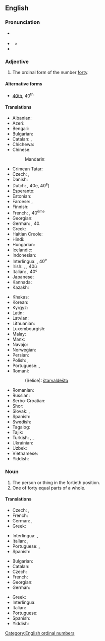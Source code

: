 ==English==
{{ordinalbox|en|39th|40th|41st|thirty-ninth|forty-first|card=forty}}

===Pronunciation===
* {{a|RP}} {{IPA|/ˈfɔː.ti.əθ/|lang=en}}
* {{a|GenAm}} {{IPA|/ˈfɔɹ.ti.əθ/|lang=en}}
** {{audio|En-us-fortieth.ogg|Audio (US)|lang=en}}
* {{hyphenation|for|ti|eth|lang=en}}

===Adjective===
{{en-adj|-}}

# The ordinal form of the number [[forty]].

====Alternative forms====
* [[40th]], 40<sup>th</sup>

====Translations====
{{trans-top|ordinal form of forty}}
* Albanian: {{t+|sq|dyzetë}}
* Azeri: {{t|az|qırxıncı}}
* Bengali: {{t|bn|চত্বারিংশত্তম|tr=catbārinśattama|sc=Beng}}
* Bulgarian: {{t|bg|четиресетият|sc=Beng}}
* Catalan: {{t+|ca|quarantè}}, {{t|ca|quadragèsim}}
* Chichewa: {{t|ny|chamakumi anai}}
* Chinese:
*: Mandarin: {{t|cmn|第四十|tr=dì sìshí|sc=Hani}}
* Crimean Tatar: {{t|crh|qırqıncı}}
* Czech: {{t|cs|čtyřicátý}}, {{t|cs|40.}}
* Danish: {{t|da|fyrretyvende}}
* Dutch: {{t+|nl|veertigste}}, 40e, 40<sup>e</sup>)
* Esperanto: {{t|eo|kvardeka|sc=Cyrl}}
* Estonian: {{t|et|neljakümnes|sc=Cyrl}}
* Faroese: {{t|fo|fjørutiundi}}, {{t|fo|40.}}
* Finnish: {{t|fi|neljäskymmenes}}
* French: {{t+|fr|quarantième}}, 40<sup>ème</sup>
* Georgian: {{t|ka|მეორმოცე}}
* German: {{t+|de|vierzigste}}, 40.
* Greek: {{t+|el|τεσσαρακοστός}}
* Haitian Creole: {{t|ht|karantyèm}}
* Hindi: {{t|hi|चालीसवां|tr=चालीसवां|sc=Deva}}
* Hungarian: {{t+|hu|negyvenedik}}
* Icelandic: {{t|is|fertugasta}}
* Indonesian: {{t|id|keempatpuluh}}
* Interlingua: {{t|ia|quarantesime}}, 40<sup>e</sup>
* Irish: {{t|ga|daicheadú}}, {{t|ga|ceathrachadú}}, 40ú
* Italian: {{t+|it|quarantesimo}}, 40º
* Japanese: {{t|ja|第四十|tr=dai shi jū|sc=Jpan}}
* Kannada: {{t|kn|ನಲವತ್ತನೆಯ|sc=Knda}}
* Kazakh: {{t|kk|қырқыншы|sc=Cyrl}}
{{trans-mid}}
* Khakas: {{t|kjh|хырығынӌы|sc=Cyrl}}
* Korean: {{t|ko|사십 번째의|tr=sasib beonjjaeui}}
* Kyrgyz: {{t+|ky|элүүнчү|sc=Cyrl}}
* Latin: {{t|la|quadragesimus|sc=Cyrl}}
* Latvian: {{t|lv|četrdesmitais}}
* Lithuanian: {{t+|lt|keturiasdešimtas}}
* Luxembourgish: {{t|lb|véierzegst}}
* Malay: {{t|ms|keempat puluh}}
* Manx: {{t|gv|daeedoo}}
* Navajo: {{t|nv|dízdiin góneʼ}}
* Norwegian: {{t|no|førtinde}}
* Persian: {{t+|fa|چهلم|sc=fa-Arab}}
* Polish: {{t+|pl|czterdziesty}}, {{t|pl|40.}}
* Portuguese: {{t+|pt|quadragésimo}}, {{t|pt|40º}}
* Romani:
*: (Selice): [[štarvaldešto]] {{g|m}}
* Romanian: {{t+|ro|patruzecilea}}
* Russian: {{t+|ru|сороково́й}}
* Serbo-Croatian: {{t|sh|četrdeseti}}
* Shor: {{t|cjs|қырығынчы}}
* Slovak: {{t|sk|štyridsiaty}}, {{t|sk|40.}}
* Spanish: {{t+|es|cuadragésimo}}
* Swedish: {{t+|sv|fyrtionde}}
* Tagalog: {{t|tl|pang-apatnapu}}
* Tajik: {{t|tg|чиҳилуми|sc=Cyrl}}
* Turkish: {{t+|tr|kırkıncı}}, {{t|tr|40'ıncı}}, {{t|tr|40.}}
* Ukrainian: {{t+|uk|сороковий|sc=Cyrl}}
* Uzbek: {{t+|uz|qirqinchi}}
* Vietnamese: {{t|vi|hạng bốn mươi}}
* Yiddish: {{t|yi|פֿערציקסט}}
{{trans-bottom}}

===Noun===
{{en-noun}}

# The person or thing in the fortieth position.
# One of forty equal parts of a whole.

====Translations====
{{trans-top|person or thing}}
* Czech: {{t|cs|čtyřicátý|m}}, {{t|cs|čtyřicátá|f}}
* French: {{t+|fr|quarantième}}
* German: {{t+|de|vierzigster|m}}, {{t+|de|vierzigste|f}}
* Greek: {{t+|el|τεσσαρακοστός}}
{{trans-mid}}
* Interlingua: {{t|ia|quarantesimo|m}}, {{t|ia|quarantesima|f}}
* Italian: {{t+|it|quarantesimo|m}}, {{t+|it|quarantesima|f}}
* Portuguese: {{t+|pt|quadragésimo|m}}, {{t+|pt|quadragésima|f}}
* Spanish: {{t+|es|cuadragésimo}}
{{trans-bottom}}

{{trans-top|one of forty equal parts}}
* Bulgarian: {{t|bg|една четиридесета|sc=Cyrl}}
* Catalan: {{t+|ca|quarantè|m}}
* Czech: {{t|cs|čtyřicetina|f}}
* French: {{t+|fr|quarantième|m}}
* Georgian: {{t|ka|მეორმოცედი}}
* German: {{t|de|vierzigstel|n}}
{{trans-mid}}
* Greek: {{t+|el|τεσσαρακοστό|n}}
* Interlingua: {{t|ia|quarantesimo}}
* Italian: {{t+|it|quarantesimo|m}}
* Portuguese: {{t|pt|quarenta avos|m}}
* Spanish: {{t|es|cuarentavo}}
* Yiddish: {{t|yi|פֿערציקסטל|n}}
{{trans-bottom}}

[[Category:English ordinal numbers]]